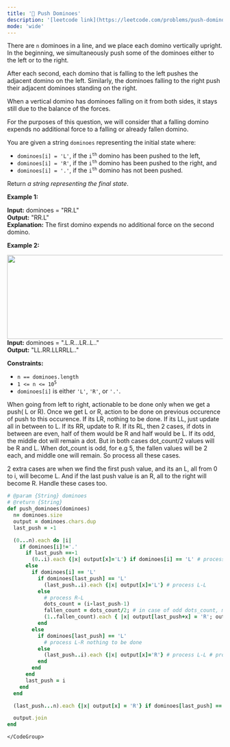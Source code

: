 ```yaml
---
title: '🧀 Push Dominoes'
description: '[leetcode link](https://leetcode.com/problems/push-dominoes/description/)'
mode: 'wide'
---
```

<Tabs>
  <Tab title="Question" icon="circle-question" iconType="regular">
    <Card>
      <p>There are <code>n</code> dominoes in a line, and we place each domino vertically upright. In the beginning, we simultaneously push some of the dominoes either to the left or to the right.</p>  <p>After each second, each domino that is falling to the left pushes the adjacent domino on the left. Similarly, the dominoes falling to the right push their adjacent dominoes standing on the right.</p>  <p>When a vertical domino has dominoes falling on it from both sides, it stays still due to the balance of the forces.</p>  <p>For the purposes of this question, we will consider that a falling domino expends no additional force to a falling or already fallen domino.</p>  <p>You are given a string <code>dominoes</code> representing the initial state where:</p>  <ul>  <li><code>dominoes[i] = &#39;L&#39;</code>, if the <code>i<sup>th</sup></code> domino has been pushed to the left,</li>  <li><code>dominoes[i] = &#39;R&#39;</code>, if the <code>i<sup>th</sup></code> domino has been pushed to the right, and</li>  <li><code>dominoes[i] = &#39;.&#39;</code>, if the <code>i<sup>th</sup></code> domino has not been pushed.</li> </ul>  <p>Return <em>a string representing the final state</em>.</p>   <p><strong class="example">Example 1:</strong></p>   <strong>Input:</strong> dominoes = &quot;RR.L&quot; <br/> <strong>Output:</strong> &quot;RR.L&quot; <br/> <strong>Explanation:</strong> The first domino expends no additional force on the second domino.   <p><strong class="example">Example 2:</strong></p> <img alt="" src="https://s3-lc-upload.s3.amazonaws.com/uploads/2018/05/18/domino.png" style="height: 196px; width: 512px;" />  <strong>Input:</strong> dominoes = &quot;.L.R...LR..L..&quot; <br/> <strong>Output:</strong> &quot;LL.RR.LLRRLL..&quot;    <p><strong>Constraints:</strong></p>  <ul>  <li><code>n == dominoes.length</code></li>  <li><code>1 &lt;= n &lt;= 10<sup>5</sup></code></li>  <li><code>dominoes[i]</code> is either <code>&#39;L&#39;</code>, <code>&#39;R&#39;</code>, or <code>&#39;.&#39;</code>.</li> </ul> 
    </Card>
  </Tab>
  <Tab title="Solution" icon="lightbulb" iconType="regular" >
    <Card>
      When going from left to right, actionable to be done only when we get a push( L or R). Once we get L or R, action to be done on previous occurence of push to this occurence. If its LR, nothing to be done. If its LL, just update all in between to L. If its RR, update to R. If its RL, then 2 cases, if dots in between are even, half of them would be R and half would be L. If its odd, the middle dot will remain a dot. But in both cases dot_count/2 values will be R and L. When dot_count is odd, for e.g 5, the fallen values will be 2 each, and middle one will remain. So process all these cases. 

2 extra cases are when we find the first push value, and its an L, all from 0 to i, will become L. And if the last push value is an R, all to the right will become R. Handle these cases too.
    </Card>
  <Expandable title="code">
    <CodeGroup dropdown>
```ruby title="Push Dominoes" lines
# @param {String} dominoes
# @return {String}
def push_dominoes(dominoes)
  n= dominoes.size
  output = dominoes.chars.dup
  last_push = -1

  (0...n).each do |i|
    if dominoes[i]!='.'
      if last_push ==-1
        (0..i).each {|x| output[x]='L'} if dominoes[i] == 'L' # process first L
      else
        if dominoes[i] == 'L'
          if dominoes[last_push] == 'L'
            (last_push..i).each {|x| output[x]='L'} # process L-L
          else
            # process R-L
            dots_count = (i-last_push-1)
            fallen_count = dots_count/2; # in case of odd dots_count, middle value will be left untouched
            (1..fallen_count).each { |x| output[last_push+x] = 'R'; output[i-x] = 'L' }
          end
        else
          if dominoes[last_push] == 'L'
            # process L-R nothing to be done
          else
            (last_push..i).each {|x| output[x]='R'} # process L-L # process R-R
          end
        end
      end
      last_push = i
    end
  end

  (last_push...n).each {|x| output[x] = 'R'} if dominoes[last_push] == 'R' # process last R

  output.join
end
```
    </CodeGroup>
  </Expandable>
  </Tab>
</Tabs>